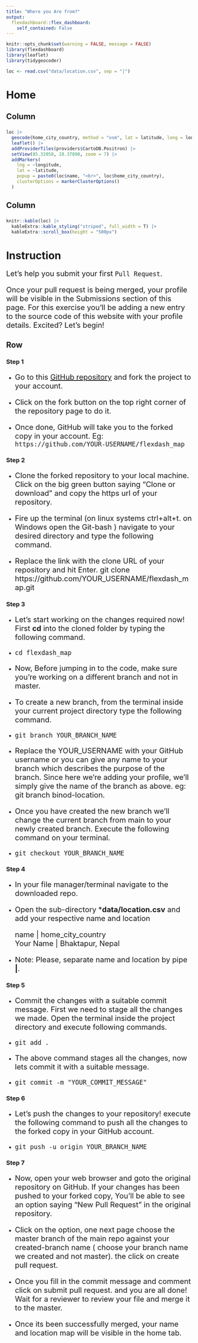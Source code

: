 ```yaml
---
title: "Where you Are from?"
output: 
  flexdashboard::flex_dashboard:
    self_contained: False
---
```


```r
knitr::opts_chunk$set(warning = FALSE, message = FALSE)
library(flexdashboard)
library(leaflet)
library(tidygeocoder)

loc <- read.csv("data/location.csv", sep = "|")
```

<style type="text/css"> p {font-size: 20px;} 


</style>


Home {data-icon="fa-home"}
===================================== 


Column {data-width=650}
-----------------------------------------------------------------------

### 

```r
loc |>
  geocode(home_city_country, method = "osm", lat = latitude, long = longitude) |>
  leaflet() |>
  addProviderTiles(providers$CartoDB.Positron) |>
  setView(85.32058, 28.37890, zoom = 7) |>
  addMarkers(
    lng = ~longitude,
    lat = ~latitude,
    popup = paste0(loc$name, "<br>", loc$home_city_country),
    clusterOptions = markerClusterOptions()
  )
```


Column {data-width=250}
-----------------------------------------------------------------------

### 

```r
knitr::kable(loc) |>
  kableExtra::kable_styling("striped", full_width = T) |>
  kableExtra::scroll_box(height = "500px")
``` 

Instruction {data-icon=""}
===================================== 

Let's help you submit your first `Pull Request`.

Once your pull request is being merged, your profile will be visible in the Submissions section of this page. For this exercise you'll be adding a new entry to the source code of this website with your profile details. Excited? Let's begin!

Row {.tabset .tabset-fade}
-------------------------------------

### Step 1

- Go to this [GitHub repository](https://github.com/bjungbogati/flexdash_map) and fork the project to your account. 

- Click on the fork button on the top right corner of the repository page to do it. 

- Once done, GitHub will take you to the forked copy in your account.
Eg: `https://github.com/YOUR-USERNAME/flexdash_map`


### Step 2

- Clone the forked repository to your local machine. Click on the big green button saying "Clone or download" and copy the https url of your repository. 

- Fire up the terminal (on linux systems ctrl+alt+t. on Windows open the Git-bash ) navigate to your desired directory and type the following command. 

- Replace the link with the clone URL of your repository and hit Enter.
git clone https://github.com/YOUR_USERNAME/flexdash_map.git


### Step 3

- Let's start working on the changes required now! First **cd** into the cloned folder by typing the following command. 

- `cd flexdash_map`

- Now, Before jumping in to the code, make sure you're working on a different branch and not in master. 

- To create a new branch, from the terminal inside your current project directory type the following command.

- `git branch YOUR_BRANCH_NAME`

- Replace the YOUR_USERNAME with your GitHub username or you can give any name to your branch which describes the purpose of the branch. Since here we're adding your profile, we'll simply give the name of the branch as above. eg: git branch binod-location. 

- Once you have created the new branch we'll change the current branch from main to your newly created branch. Execute the following command on your terminal.

- `git checkout YOUR_BRANCH_NAME`



### Step 4

- In your file manager/terminal navigate to the downloaded repo. 

- Open the sub-directory ***data/location.csv** and add your respective name and location

  name | home_city_country <br>
  Your Name | Bhaktapur, Nepal
  
- Note: Please, separate name and location by pipe **|**.

### Step 5


- Commit the changes with a suitable commit message. First we need to stage all the changes we made. Open the terminal inside the project directory and execute following commands.

- `git add .`

- The above command stages all the changes, now lets commit it with a suitable message.

- `git commit -m "YOUR_COMMIT_MESSAGE"`


### Step 6

- Let's push the changes to your repository! execute the following command to push all the changes to the forked copy in your GitHub account.

- `git push -u origin YOUR_BRANCH_NAME`


### Step 7

- Now, open your web browser and goto the original repository on GitHub. If your changes has been pushed to your forked copy, You'll be able to see an option saying "New Pull Request" in the original repository. 

- Click on the option, one next page choose the master branch of the main repo against your created-branch name ( choose your branch name we created and not master). the click on create pull request. 

- Once you fill in the commit message and comment click on submit pull request. and you are all done!  Wait for a reviewer to review your file and merge it to the master. 

- Once its been successfully merged, your name and location map will be visible in the home tab. 
